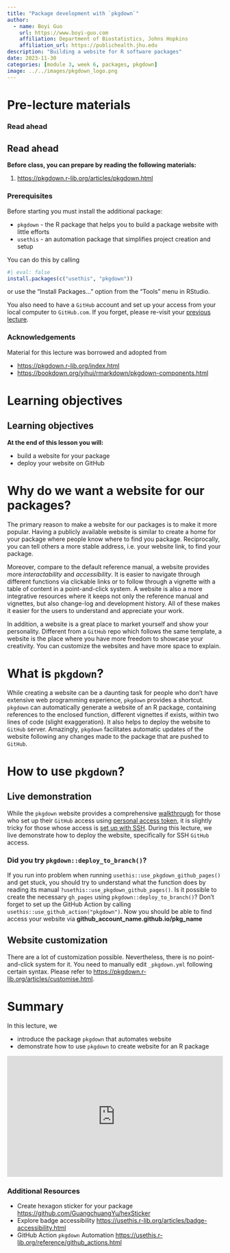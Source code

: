 ```yaml
---
title: "Package development with `pkgdown`"
author: 
  - name: Boyi Guo
    url: https://www.boyi-guo.com
    affiliation: Department of Biostatistics, Johns Hopkins
    affiliation_url: https://publichealth.jhu.edu
description: "Building a website for R software packages"
date: 2023-11-30
categories: [module 3, week 6, packages, pkgdown]
image: ../../images/pkgdown_logo.png
---
```


<!-- Add interesting quote -->

# Pre-lecture materials

### Read ahead

::: callout-note
## Read ahead

**Before class, you can prepare by reading the following materials:**

1.  <https://pkgdown.r-lib.org/articles/pkgdown.html>
:::

### Prerequisites
Before starting you must install the additional package:

* `pkgdown` - the R package that helps you to build a package website with little efforts
* `usethis` - an automation package that simplifies project creation and setup

You can do this by calling

```r
#| eval: false
install.packages(c("usethis", "pkgdown"))
```

or use the “Install Packages…” option from the “Tools” menu in RStudio.

You also need to have a `GitHub` account and set up your access from your local computer to `GitHub.com`. If you forget, please re-visit your [previous lecture](https://www.stephaniehicks.com/jhustatprogramming2022/posts/2022-11-10-version-control-part-2/).

### Acknowledgements

Material for this lecture was borrowed and adopted from

-   <https://pkgdown.r-lib.org/index.html>
-   <https://bookdown.org/yihui/rmarkdown/pkgdown-components.html>

# Learning objectives

::: callout-note
# Learning objectives

**At the end of this lesson you will:**

-   build a website for your package
-   deploy your website on GitHub
:::

# Why do we want a website for our packages?
The primary reason to make a website for our packages is to make it more popular. Having a publicly available website is similar to create a home for your package where people know where to find you package. Reciprocally, you can tell others a more stable address, i.e. your website link, to find your package.

Moreover, compare to the default reference manual, a website provides more *interactability* and *accessibility*. It is easier to navigate through different functions via clickable links or to follow through a vignette with a table of content in a point-and-click system. A website is also a more integrative resources where it keeps not only the reference manual and vignettes, but also change-log and development history. All of these makes it easier for the users to understand and appreciate your work.

In addition, a website is a great place to market yourself and show your personality. Different from a `GitHub` repo which follows the same template, a website is the place where you have more freedom to showcase your creativity. You can customize the websites and have more space to explain.

# What is `pkgdown`?
While creating a website can be a daunting task for people who don't have extensive web programming experience, `pkgdown` provides a shortcut. `pkgdown` can automatically generate a website of an R package, containing references to the enclosed function, different vignettes if exists, within two lines of code (slight exaggeration). It also helps to deploy the website to `GitHub` server. Amazingly, `pkgdown` facilitates automatic updates of the website following any changes made to the package that are pushed to `GitHub`.

<!-- <iframe src='https://gfycat.com/ifr/NeedyRipeKingbird' frameborder='0' scrolling='no' allowfullscreen width='640' height='404'></iframe> -->

# How to use `pkgdown`?

## Live demonstration
While the `pkgdown` website provides a comprehensive [walkthrough](https://pkgdown.r-lib.org/articles/pkgdown.html) for those who set up their `GitHub` access using [personal access token](https://usethis.r-lib.org/articles/git-credentials.html), it is slightly tricky for those whose access is [set up with SSH](https://www.stephaniehicks.com/jhustatprogramming2022/posts/2022-11-10-version-control-part-2/#ssh-background-and-setup). During this lecture, we live demonstrate how to deploy the website, specifically for SSH `GitHub` access.

::: callout-tip
### Did you try `pkgdown::deploy_to_branch()`?
If you run into problem when running `usethis::use_pkgdown_github_pages()` and get stuck, you should try to understand what the function does by reading its manual `?usethis::use_pkgdown_github_pages()`. Is it possible to create the necessary `gh_pages` using `pkgdown::deploy_to_branch()`? Don't forget to set up the GitHub Action by calling `usethis::use_github_action("pkgdown")`. Now you should be able to find access your website via **github_account_name.github.io/pkg_name**
:::

## Website customization
There are a lot of customization possible. Nevertheless, there is no point-and-click system for it. You need to manually edit `_pkgdown.yml` following certain syntax. Please refer to <https://pkgdown.r-lib.org/articles/customise.html>.


# Summary
In this lecture, we

* introduce the package `pkgdown` that automates website
* demonstrate how to use `pkgdown` to create website for an R package

<div style="width:100%;height:0;padding-bottom:56%;position:relative;"><iframe src="https://giphy.com/embed/1g2JyW7p6mtZc6bOEY" width="100%" height="100%" style="position:absolute" frameBorder="0" class="giphy-embed" allowFullScreen></iframe></div>

### Additional Resources

::: callout-tip
-   Create hexagon sticker for your package <https://github.com/GuangchuangYu/hexSticker>
-   Explore badge accessibility <https://usethis.r-lib.org/articles/badge-accessibility.html>
-   GitHub Action `pkgdown` Automation <https://usethis.r-lib.org/reference/github_actions.html>
:::

